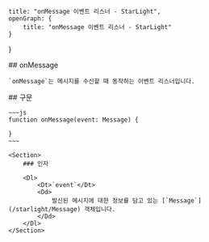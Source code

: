     title: "onMessage 이벤트 리스너 - StarLight",
    openGraph: {
        title: "onMessage 이벤트 리스너 - StarLight"
    }
}

<Section>
    ## onMessage

    `onMessage`는 메시지를 수신할 때 동작하는 이벤트 리스너입니다.
</Section>
<Section>
    ## 구문

    ~~~js
    function onMessage(event: Message) {

    }
    ~~~

    <Section>
        ### 인자

        <Dl>
            <Dt>`event`</Dt>
            <Dd>
                발신된 메시지에 대한 정보를 담고 있는 [`Message`](/starlight/Message) 객체입니다.
            </Dd>
        </Dl>
    </Section>
</Section>